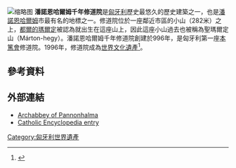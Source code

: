 [[File:Pannonhalma_-_Bencés_apátság.jpg|缩略图]]
'''潘諾恩哈爾姆千年修道院'''是[[匈牙利|匈牙利]]歷史最悠久的歷史建築之一，也是[[蓬農豪爾毛|潘諾恩哈爾姆]]市最有名的地標之一。修道院位於一座鄰近市區的小山（282米）之上，[[都爾的瑪爾定|都爾的瑪爾定]]被認為就出生在這座山上，因此這座小山過去也被稱為聖瑪爾定山（Márton-hegy）。潘諾恩哈爾姆千年修道院創建於996年，是匈牙利第一座[[本篤會|本篤會]]修道院。1996年，修道院成為[[世界文化遺產|世界文化遺產]]<ref>{{cite web|url=http://whc.unesco.org/en/list/1330/|title=Residence of Bukovinian and Dalmatian Metropolitans|publisher=UNESCO|date=|accessdate=2014-11-05|archive-date=2014-11-10|archive-url=https://web.archive.org/web/20141110025604/http://whc.unesco.org/en/list/1330|dead-url=no}}</ref>。

== 參考資料 ==
{{reflist}}

== 外部連結 ==
{{Commonscat|Pannonhalma_Archabbey}}
* [http://www.bences.hu/en Archabbey of Pannonhalma] {{Wayback|url=http://www.bences.hu/en |date=20190704115528 }}
* [http://www.newadvent.org/cathen/09734c.htm Catholic Encyclopedia entry] {{Wayback|url=http://www.newadvent.org/cathen/09734c.htm |date=20200927182117 }}

{{匈牙利世界遺產}}

[[Category:匈牙利世界遺產|Category:匈牙利世界遺產]]